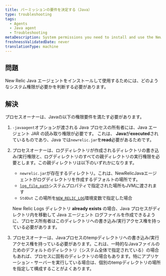 ```yaml
---
title: パーミッションの要件を決定する（Java）
type: troubleshooting
tags:
  - Agents
  - Java agent
  - Troubleshooting
metaDescription: System permissions you need to install and use the New Relic PHP agent.
freshnessValidatedDate: never
translationType: machine
---
```


## 問題

New Relic Java エージェントをインストールして使用するためには、どのようなシステム権限が必要かを判断する必要があります。

## 解決

プロセスオーナーは、Javaの以下の権限要件を満たす必要があります。

1. `-javaagent`オプションが渡される Java プロセスの所有者には、Java エージェント JAR の読み取り権限が必要です。 これは、 <DNT>**Java**</DNT>が<DNT>**executed**</DNT>されているものであり、Java では`newrelic.jar`を<DNT>**read**</DNT>必要があるためです。

2. プロセスオーナーは、ログディレクトリが作成されるディレクトリの書き込み/実行権限と、ログディレクトリのすべての親ディレクトリの実行権限を必要とします。この親ディレクトリは以下のいずれかになります。

   * `newrelic.jar`が存在するディレクトリ。これは、NewRelicJavaエージェントがログディレクトリを作成するデフォルトの場所です。
   * [`log_file_path`](/docs/agents/java-agent/configuration/java-agent-configuration-config-file#cfg-log_file_path)システムプロパティで指定された場所もJVMに渡されます
   * `StdOut` この場所を[`NEW_RELIC_LOG`](/docs/agents/java-agent/configuration/java-agent-configuration-config-file#ev-NEW_RELIC_LOG)環境変数で指定した場合

   New Relic Logs ディレクトリ <DNT>**already exists**</DNT> の場合、Java プロセスがディレクトリ内を移動して Java エージェント ログファイルを作成できるように、プロセス所有者はこのディレクトリへの書き込み/実行アクセス権を持っている必要があります。

3. プロセスオーナーは、Javaプロセスのtempディレクトリへの書き込み/実行アクセス権を持っている必要があります。これは、一時的なJavaファイルのためのデフォルトのディレクトリ（システム全体で指定されている）の場合もあれば、プロセスに固有のディレクトリの場合もあります。特にアプリケーション・サーバーを実行している場合は、個別のtempディレクトリの場所を指定して構成することがよくあります。
